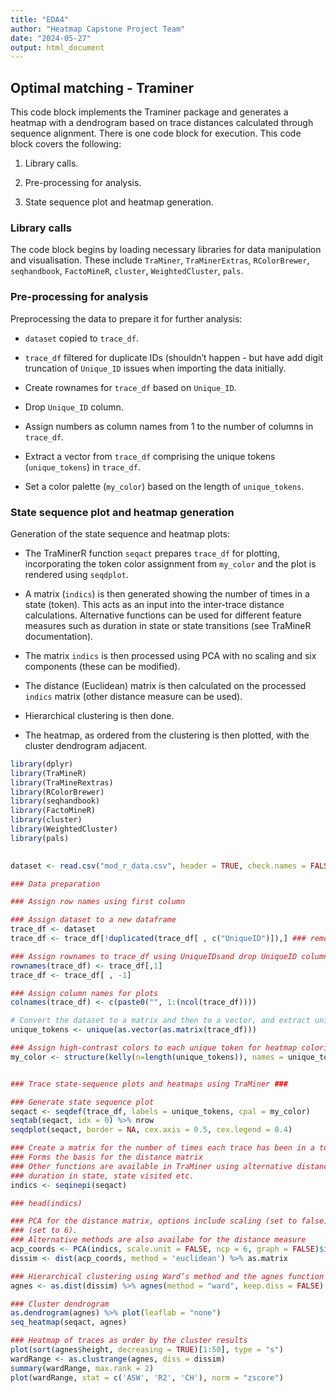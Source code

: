 ---
title: "EDA4"
author: "Heatmap Capstone Project Team"
date: "2024-05-27"
output: html_document
---

## Optimal matching - Traminer

This code block implements the Traminer package and generates a heatmap with a dendrogram based on trace distances calculated through sequence alignment. There is one code block for execution. This code block covers the following:

1.  Library calls.

2.  Pre-processing for analysis.

3.  State sequence plot and heatmap generation.

### Library calls

The code block begins by loading necessary libraries for data manipulation and visualisation. These include `TraMiner`, `TraMinerExtras`, `RColorBrewer`, `seqhandbook`, `FactoMineR`, `cluster`, `WeightedCluster`, `pals`.

### Pre-processing for analysis

Preprocessing the data to prepare it for further analysis:

-   `dataset` copied to `trace_df`.

-   `trace_df` filtered for duplicate IDs (shouldn't happen - but have add digit truncation of `Unique_ID` issues when importing the data initially.

-   Create rownames for `trace_df` based on `Unique_ID`.

-   Drop `Unique_ID` column.

-   Assign numbers as column names from 1 to the number of columns in `trace_df`.

-   Extract a vector from `trace_df` comprising the unique tokens (`unique_tokens`) in `trace_df`.

-   Set a color palette (`my_color`) based on the length of `unique_tokens`.

### State sequence plot and heatmap generation

Generation of the state sequence and heatmap plots:

-   The TraMinerR function `seqact` prepares `trace_df` for plotting, incorporating the token color assignment from `my_color` and the plot is rendered using `seqdplot`.

-   A matrix (`indics`) is then generated showing the number of times in a state (token). This acts as an input into the inter-trace distance calculations. Alternative functions can be used for different feature measures such as duration in state or state transitions (see TraMineR documentation).

-   The matrix `indics` is then processed using PCA with no scaling and six components (these can be modified).

-   The distance (Euclidean) matrix is then calculated on the processed `indics` matrix (other distance measure can be used).

-   Hierarchical clustering is then done.

-   The heatmap, as ordered from the clustering is then plotted, with the cluster dendrogram adjacent.

```{r, echo=FALSE}

library(dplyr)
library(TraMineR)
library(TraMineRextras)
library(RColorBrewer)
library(seqhandbook)
library(FactoMineR)
library(cluster)
library(WeightedCluster)
library(pals)
 

dataset <- read.csv("mod_r_data.csv", header = TRUE, check.names = FALSE)

### Data preparation 

### Assign row names using first column

### Assign dataset to a new dataframe
trace_df <- dataset
trace_df <- trace_df[!duplicated(trace_df[ , c("UniqueID")]),] ### remove duplicates occurring due to read problems. Reading seems to truncate ID digits

### Assign rownames to trace_df using UniqueIDsand drop UniqueID column
rownames(trace_df) <- trace_df[,1]
trace_df <- trace_df[ , -1]

### Assign column names for plots
colnames(trace_df) <- c(paste0("", 1:(ncol(trace_df))))

# Convert the dataset to a matrix and then to a vector, and extract unique tokens
unique_tokens <- unique(as.vector(as.matrix(trace_df)))

### Assign high-contrast colors to each unique token for heatmap coloring
my_color <- structure(kelly(n=length(unique_tokens)), names = unique_tokens)


### Trace state-sequence plots and heatmaps using TraMiner ### 

### Generate state sequence plot 
seqact <- seqdef(trace_df, labels = unique_tokens, cpal = my_color)
seqtab(seqact, idx = 0) %>% nrow
seqdplot(seqact, border = NA, cex.axis = 0.5, cex.legend = 0.4)

### Create a matrix for the number of times each trace has been in a token (state)
### Forms the basis for the distance matrix
### Other functions are available in TraMiner using alternative distance measures such as 
### duration in state, state visited etc.
indics <- seqinepi(seqact)

### head(indics)

### PCA for the distance matrix, options include scaling (set to false) and number of dimensions
### (set to 6).
### Alternative methods are also availabe for the distance measure
acp_coords <- PCA(indics, scale.unit = FALSE, ncp = 6, graph = FALSE)$ind$coord
dissim <- dist(acp_coords, method = 'euclidean') %>% as.matrix

### Hierarchical clustering using Ward’s method and the agnes function of the cluster package.
agnes <- as.dist(dissim) %>% agnes(method = "ward", keep.diss = FALSE)

### Cluster dendrogram
as.dendrogram(agnes) %>% plot(leaflab = "none")
seq_heatmap(seqact, agnes)

### Heatmap of traces as order by the cluster results
plot(sort(agnes$height, decreasing = TRUE)[1:50], type = "s")
wardRange <- as.clustrange(agnes, diss = dissim)
summary(wardRange, max.rank = 2)
plot(wardRange, stat = c('ASW', 'R2', 'CH'), norm = "zscore")


```
